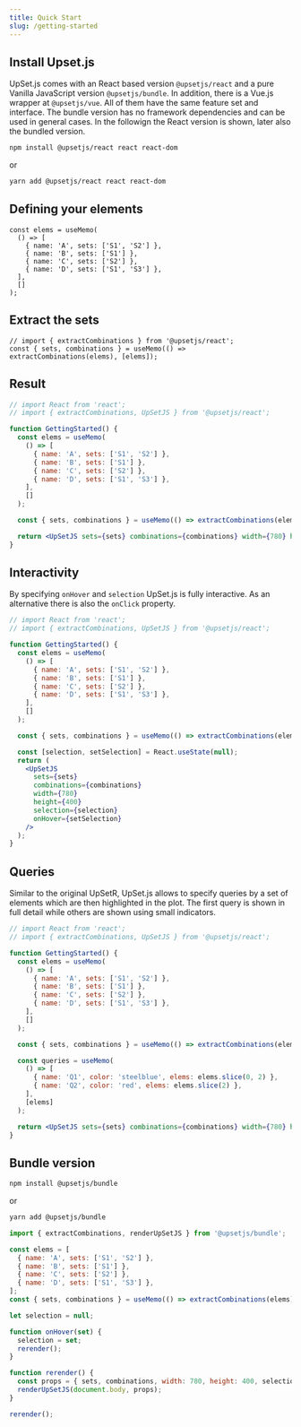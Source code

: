 ```yaml
---
title: Quick Start
slug: /getting-started
---
```


## Install Upset.js

UpSet.js comes with an React based version `@upsetjs/react` and a pure Vanilla JavaScript version `@upsetjs/bundle`.
In addition, there is a Vue.js wrapper at `@upsetjs/vue`. All of them have the same feature set and interface.
The bundle version has no framework dependencies and can be used in general cases. In the followign the React version is shown, later also the bundled version.

```sh
npm install @upsetjs/react react react-dom
```

or

```sh
yarn add @upsetjs/react react react-dom
```

## Defining your elements

```tsx
const elems = useMemo(
  () => [
    { name: 'A', sets: ['S1', 'S2'] },
    { name: 'B', sets: ['S1'] },
    { name: 'C', sets: ['S2'] },
    { name: 'D', sets: ['S1', 'S3'] },
  ],
  []
);
```

## Extract the sets

```tsx
// import { extractCombinations } from '@upsetjs/react';
const { sets, combinations } = useMemo(() => extractCombinations(elems), [elems]);
```

## Result

```jsx live
// import React from 'react';
// import { extractCombinations, UpSetJS } from '@upsetjs/react';

function GettingStarted() {
  const elems = useMemo(
    () => [
      { name: 'A', sets: ['S1', 'S2'] },
      { name: 'B', sets: ['S1'] },
      { name: 'C', sets: ['S2'] },
      { name: 'D', sets: ['S1', 'S3'] },
    ],
    []
  );

  const { sets, combinations } = useMemo(() => extractCombinations(elems), [elems]);

  return <UpSetJS sets={sets} combinations={combinations} width={780} height={400} />;
}
```

## Interactivity

By specifying `onHover` and `selection` UpSet.js is fully interactive. As an alternative there is also the `onClick` property.

```jsx live
// import React from 'react';
// import { extractCombinations, UpSetJS } from '@upsetjs/react';

function GettingStarted() {
  const elems = useMemo(
    () => [
      { name: 'A', sets: ['S1', 'S2'] },
      { name: 'B', sets: ['S1'] },
      { name: 'C', sets: ['S2'] },
      { name: 'D', sets: ['S1', 'S3'] },
    ],
    []
  );

  const { sets, combinations } = useMemo(() => extractCombinations(elems), [elems]);

  const [selection, setSelection] = React.useState(null);
  return (
    <UpSetJS
      sets={sets}
      combinations={combinations}
      width={780}
      height={400}
      selection={selection}
      onHover={setSelection}
    />
  );
}
```

## Queries

Similar to the original UpSetR, UpSet.js allows to specify queries by a set of elements which are then highlighted in the plot.
The first query is shown in full detail while others are shown using small indicators.

```jsx live
// import React from 'react';
// import { extractCombinations, UpSetJS } from '@upsetjs/react';

function GettingStarted() {
  const elems = useMemo(
    () => [
      { name: 'A', sets: ['S1', 'S2'] },
      { name: 'B', sets: ['S1'] },
      { name: 'C', sets: ['S2'] },
      { name: 'D', sets: ['S1', 'S3'] },
    ],
    []
  );

  const { sets, combinations } = useMemo(() => extractCombinations(elems), [elems]);

  const queries = useMemo(
    () => [
      { name: 'Q1', color: 'steelblue', elems: elems.slice(0, 2) },
      { name: 'Q2', color: 'red', elems: elems.slice(2) },
    ],
    [elems]
  );

  return <UpSetJS sets={sets} combinations={combinations} width={780} height={400} queries={queries} />;
}
```

## Bundle version

```sh
npm install @upsetjs/bundle
```

or

```sh
yarn add @upsetjs/bundle
```

```jsx
import { extractCombinations, renderUpSetJS } from '@upsetjs/bundle';

const elems = [
  { name: 'A', sets: ['S1', 'S2'] },
  { name: 'B', sets: ['S1'] },
  { name: 'C', sets: ['S2'] },
  { name: 'D', sets: ['S1', 'S3'] },
];
const { sets, combinations } = useMemo(() => extractCombinations(elems), [elems]);

let selection = null;

function onHover(set) {
  selection = set;
  rerender();
}

function rerender() {
  const props = { sets, combinations, width: 780, height: 400, selection, onHover };
  renderUpSetJS(document.body, props);
}

rerender();
```

